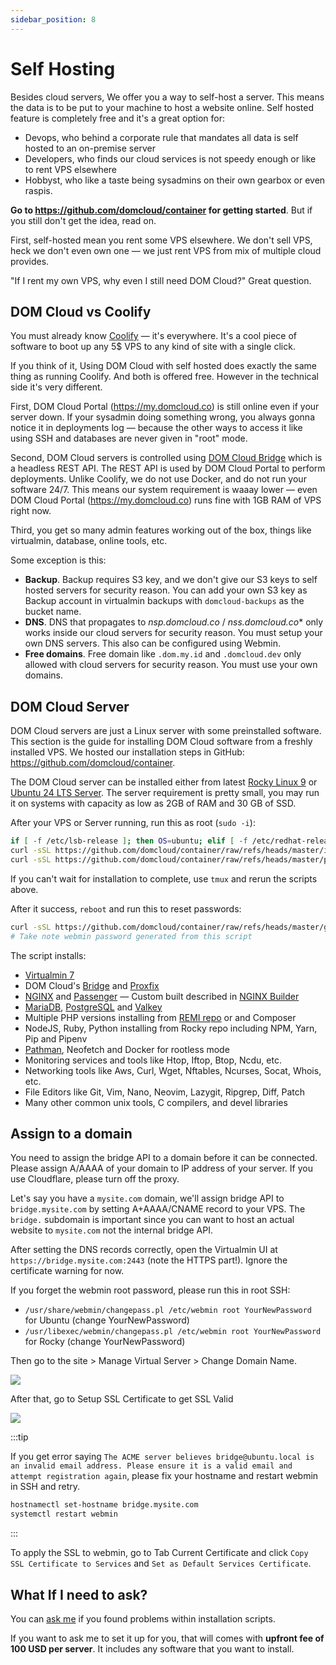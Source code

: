 ```yaml
---
sidebar_position: 8
---
```


# Self Hosting

Besides cloud servers, We offer you a way to self-host a server. This means the data is to be put to your machine to host a website online. Self hosted feature is completely free and it's a great option for:

- Devops, who behind a corporate rule that mandates all data is self hosted to an on-premise server
- Developers, who finds our cloud services is not speedy enough or like to rent VPS elsewhere
- Hobbyst, who like a taste being sysadmins on their own gearbox or even raspis.

**Go to https://github.com/domcloud/container for getting started**. But if you still don't get the idea, read on.

First, self-hosted mean you rent some VPS elsewhere. We don't sell VPS, heck we don't even own one &mdash; we just rent VPS from mix of multiple cloud provides.

"If I rent my own VPS, why even I still need DOM Cloud?" Great question.

## DOM Cloud vs Coolify

You must already know [Coolify](https://coolify.io/) &mdash; it's everywhere. It's a cool piece of software to boot up any 5$ VPS to any kind of site with a single click. 

If you think of it, Using DOM Cloud with self hosted does exactly the same thing as running Coolify. And both is offered free. However in the technical side it's very different.

First, DOM Cloud Portal (https://my.domcloud.co) is still online even if your server down. If your sysadmin doing something wrong, you always gonna notice it in deployments log &mdash; because the other ways to access it like using SSH and databases are never given in "root" mode.

Second, DOM Cloud servers is controlled using [DOM Cloud Bridge](https://github.com/domcloud/bridge) which is a headless REST API. The REST API is used by DOM Cloud Portal to perform deployments. Unlike Coolify, we do not use Docker, and do not run your software 24/7. This means our system requirement is waaay lower &mdash; even DOM Cloud Portal (https://my.domcloud.co) runs fine with 1GB RAM of VPS right now.

Third, you get so many admin features working out of the box, things like virtualmin, database, online tools, etc.

Some exception is this:
- **Backup**. Backup requires S3 key, and we don't give our S3 keys to self hosted servers for security reason. You can add your own S3 key as Backup account in virtualmin backups with `domcloud-backups` as the bucket name.
- **DNS**. DNS that propagates to *nsp.domcloud.co* / *nss.domcloud.co** only works inside our cloud servers for security reason. You must setup your own DNS servers. This also can be configured using Webmin.
- **Free domains**. Free domain like `.dom.my.id` and `.domcloud.dev` only allowed with cloud servers for security reason. You must use your own domains.

## DOM Cloud Server

DOM Cloud servers are just a Linux server with some preinstalled software. This section is the guide for installing DOM Cloud software from a freshly installed VPS. We hosted our installation steps in GitHub: https://github.com/domcloud/container. 

The DOM Cloud server can be installed either from latest [Rocky Linux 9](https://rockylinux.org/download) or [Ubuntu 24 LTS Server](https://ubuntu.com/download/server). The server requirement is pretty small, you may run it on systems with capacity as low as 2GB of RAM and 30 GB of SSD.

After your VPS or Server running, run this as root (`sudo -i`):

```bash
if [ -f /etc/lsb-release ]; then OS=ubuntu; elif [ -f /etc/redhat-release ]; then OS=rocky; else OS=unknown; fi
curl -sSL https://github.com/domcloud/container/raw/refs/heads/master/install-$OS.sh | bash
curl -sSL https://github.com/domcloud/container/raw/refs/heads/master/preset.sh | bash
```

If you can't wait for installation to complete, use `tmux` and rerun the scripts above. 

After it success, `reboot` and run this to reset passwords:

```bash
curl -sSL https://github.com/domcloud/container/raw/refs/heads/master/genpass.sh | bash
# Take note webmin password generated from this script
```

The script installs:

- [Virtualmin 7](https://www.virtualmin.com/)
- DOM Cloud's [Bridge](https://github.com/domcloud/bridge) and [Proxfix](https://github.com/domcloud/proxy-fix)
- [NGINX](https://nginx.org/) and [Passenger](https://www.phusionpassenger.com/) &mdash; Custom built described in [NGINX Builder](https://github.com/domcloud/nginx-builder)
- [MariaDB](https://mariadb.org/), [PostgreSQL](https://www.postgresql.org/) and [Valkey](https://valkey.io/)
- Multiple PHP versions installing from [REMI repo](https://blog.remirepo.net/) or and Composer
- NodeJS, Ruby, Python installing from Rocky repo including NPM, Yarn, Pip and Pipenv
- [Pathman](https://github.com/therootcompany/pathman), Neofetch and Docker for rootless mode
- Monitoring services and tools like Htop, Iftop, Btop, Ncdu, etc.
- Networking tools like Aws, Curl, Wget, Nftables, Ncurses, Socat, Whois, etc.
- File Editors like Git, Vim, Nano, Neovim, Lazygit, Ripgrep, Diff, Patch
- Many other common unix tools, C compilers, and devel libraries

## Assign to a domain

You need to assign the bridge API to a domain before it can be connected. Please assign A/AAAA of your domain to IP address of your server. If you use Cloudflare, please turn off the proxy. 

Let's say you have a `mysite.com` domain, we'll assign bridge API to `bridge.mysite.com` by setting A+AAAA/CNAME record to your VPS. The `bridge.` subdomain is important since you can want to host an actual website to `mysite.com` not the internal bridge API.

After setting the DNS records correctly, open the Virtualmin UI at `https://bridge.mysite.com:2443` (note the HTTPS part!). Ignore the certificate warning for now.

If you forget the webmin root password, please run this in root SSH:

+ `/usr/share/webmin/changepass.pl /etc/webmin root YourNewPassword` for Ubuntu (change YourNewPassword)
+ `/usr/libexec/webmin/changepass.pl /etc/webmin root YourNewPassword` for Rocky (change YourNewPassword)

Then go to the site > Manage Virtual Server > Change Domain Name.

![](/assets/ss/self-rename-domain.png)

After that, go to Setup SSL Certificate to get SSL Valid

![](/assets/ss/self-sign-ssl.png)

:::tip

If you get error saying `The ACME server believes bridge@ubuntu.local is an invalid email address. Please ensure it is a valid email and attempt registration again`, please fix your hostname and restart webmin in SSH and retry.

```sh
hostnamectl set-hostname bridge.mysite.com
systemctl restart webmin
```

:::

To apply the SSL to webmin, go to Tab Current Certificate and click `Copy SSL Certificate to Services` and `Set as Default Services Certificate`.

## What If I need to ask?

You can [ask me](https://t.me/WIIIN0DE) if you found problems within installation scripts.

If you want to ask me to set it up for you, that will comes with **upfront fee of 100 USD per server**. It includes any software that you want to install.

